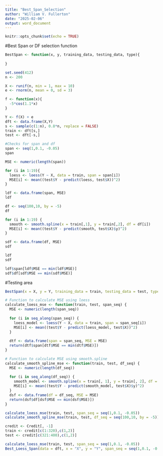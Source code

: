 ---
title: "Best_Span_Selection"
author: "William V. Fullerton"
date: "2025-02-06"
output: word_document
---

```{r setup, include=FALSE}
knitr::opts_chunk$set(echo = TRUE)
```

#Best Span or DF selection function
```{r}
BestSpan <- function(x, y, training_data, testing_data, type){
  
}
```

```{r}
set.seed(412)
n <- 200

X <- runif(n, min = 1, max = 10)
e <- rnorm(n, mean = 0, sd = 3)

f <- function(x){
  -5*cos(1.1*x)
}

Y <- f(X) + e
dft <- data.frame(X,Y)
s <- sample(c(1:n), 0.8*n, replace = FALSE)
train <- dft[s,]
test <- dft[-s,]

#Checks for span and df
span <- seq(1,0.1, -0.05)
span

MSE <- numeric(length(span))

for (i in 1:19){
  loess <- loess(Y ~ X, data = train, span = span[i])
  MSE[i] <- mean((test$Y - predict(loess, test$X))^2)
}

ldf <- data.frame(span, MSE)
ldf

df <- seq(100,10, by = -5)
df 

for (i in 1:19) {
  smooth <- smooth.spline(x = train[,1], y = train[,2], df = df[i])
  MSE[i] <- mean((test$Y - predict(smooth, test$X)$y)^2)
}

sdf <- data.frame(df, MSE)
sdf

```

```{r}
ldf
sdf

ldf$span[ldf$MSE == min(ldf$MSE)]
sdf$df[sdf$MSE == min(sdf$MSE)]
```

#Testing area
```{r}
BestSpan(x = X, y = Y, training_data = train, testing_data = test, type = "smooth_spline")
```

```{r}
# Function to calculate MSE using loess
calculate_loess_mse <- function(train, test, span_seq) {
  MSE <- numeric(length(span_seq))
  
  for (i in seq_along(span_seq)) {
    loess_model <- loess(Y ~ X, data = train, span = span_seq[i])
    MSE[i] <- mean((test$Y - predict(loess_model, test$X))^2)
  }
  
  dtf <- data.frame(span = span_seq, MSE = MSE)
  return(dtf$span[dtf$MSE == min(dtf$MSE)])
}

# Function to calculate MSE using smooth.spline
calculate_smooth_spline_mse <- function(train, test, df_seq) {
  MSE <- numeric(length(df_seq))
  
  for (i in seq_along(df_seq)) {
    smooth_model <- smooth.spline(x = train[, 1], y = train[, 2], df = df_seq[i])
    MSE[i] <- mean((test$Y - predict(smooth_model, test$X)$y)^2)
  }
  dsf <- data.frame(df = df_seq, MSE = MSE)
  return(dsf$df[dsf$MSE == min(dsf$MSE)])
}
```

```{r}
calculate_loess_mse(train, test, span_seq = seq(1,0.1, -0.05))
calculate_smooth_spline_mse(train, test, df_seq = seq(100,10, by = -5))
```

```{r}
credit <- Credit[, -1]
train <- credit[c(1:320),c(1,2)]
test <- credit[c(321:400),c(1,2)]

calculate_loess_mse(train, test, span_seq = seq(1,0.1, -0.05))
Best_Loess_Span(data = dft, x = "X", y = "Y", span_seq = seq(1,0.1, -0.05))
```


